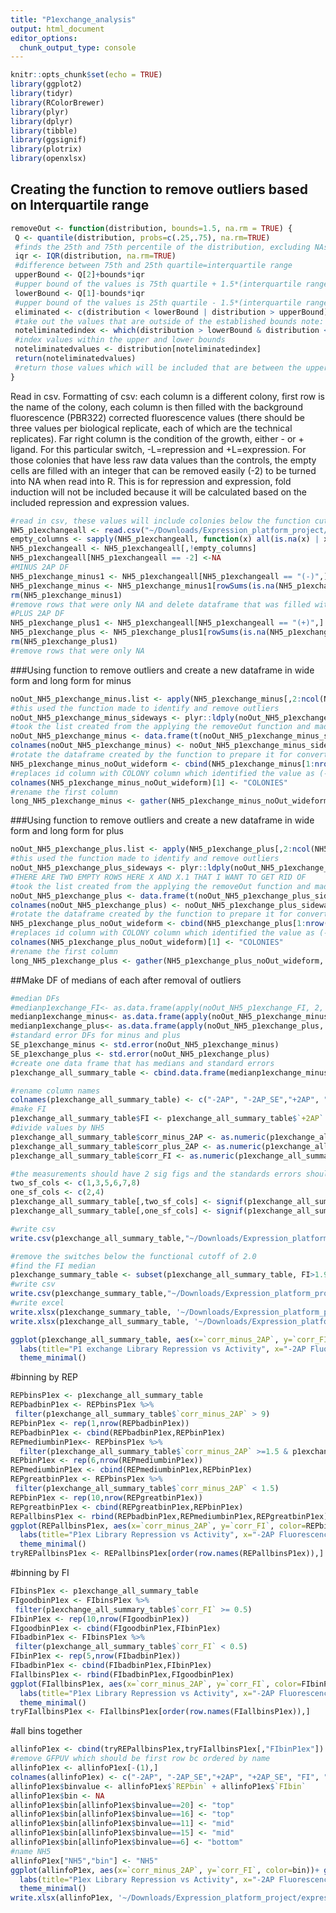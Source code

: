 ```yaml
---
title: "P1exchange_analysis"
output: html_document
editor_options: 
  chunk_output_type: console
---
```


```r
knitr::opts_chunk$set(echo = TRUE)
library(ggplot2)
library(tidyr)
library(RColorBrewer)
library(plyr)
library(dplyr)
library(tibble)
library(ggsignif)
library(plotrix)
library(openxlsx)
```

## Creating the function to remove outliers based on Interquartile range
```r
removeOut <- function(distribution, bounds=1.5, na.rm = TRUE) {
 Q <- quantile(distribution, probs=c(.25,.75), na.rm=TRUE) 
 #finds the 25th and 75th percentile of the distribution, excluding NAs
 iqr <- IQR(distribution, na.rm=TRUE)
 #difference between 75th and 25th quartile=interquartile range
 upperBound <- Q[2]+bounds*iqr
 #upper bound of the values is 75th quartile + 1.5*(interquartile range) note: that 1.5 can be varied by changing bound
 lowerBound <- Q[1]-bounds*iqr
 #upper bound of the values is 25th quartile - 1.5*(interquartile range)
 eliminated <- c(distribution < lowerBound | distribution > upperBound)
 #take out the values that are outside of the established bounds note: that 1.5 can be varied by changing bound
 noteliminatedindex <- which(distribution > lowerBound & distribution < upperBound)
 #index values within the upper and lower bounds
 noteliminatedvalues <- distribution[noteliminatedindex]
 return(noteliminatedvalues)
 #return those values which will be included that are between the upper and lower bounds 
}
```

Read in csv.
Formatting of csv: each column is a different colony, first row is the name of the colony, each column is then filled with the background fluorescence (PBR322) corrected fluorescence values (there should be three values per biological replicate, each of which are the technical replicates). Far right column is the condition of the growth, either - or + ligand. For this particular switch, -L=repression and +L=expression. For those colonies that have less raw data values than the controls, the empty cells are filled with an integer that can be removed easily (-2) to be turned into NA when read into R. 
This is for repression and expression, fold induction will not be included because it will be calculated based on the included repression and expression values.
```r
#read in csv, these values will include colonies below the function cut off which has been defined here as 2.0
NH5_p1exchangeall <- read.csv("~/Downloads/Expression_platform_project/expression_platform_files/P1exchange_data.csv", header=T)
empty_columns <- sapply(NH5_p1exchangeall, function(x) all(is.na(x) | x==""))
NH5_p1exchangeall <- NH5_p1exchangeall[,!empty_columns]
NH5_p1exchangeall[NH5_p1exchangeall == -2] <-NA
#MINUS 2AP DF
NH5_p1exchange_minus1 <- NH5_p1exchangeall[NH5_p1exchangeall == "(-)",]
NH5_p1exchange_minus <- NH5_p1exchange_minus1[rowSums(is.na(NH5_p1exchange_minus1)) !=ncol(NH5_p1exchange_minus1),]
rm(NH5_p1exchange_minus1)
#remove rows that were only NA and delete dataframe that was filled with NA only columns
#PLUS 2AP DF
NH5_p1exchange_plus1 <- NH5_p1exchangeall[NH5_p1exchangeall == "(+)",]
NH5_p1exchange_plus <- NH5_p1exchange_plus1[rowSums(is.na(NH5_p1exchange_plus1)) !=ncol(NH5_p1exchange_plus1),]
rm(NH5_p1exchange_plus1)
#remove rows that were only NA 
```

###Using function to remove outliers and create a new dataframe in wide form and long form for minus
```r
noOut_NH5_p1exchange_minus.list <- apply(NH5_p1exchange_minus[,2:ncol(NH5_p1exchange_minus)], 2, removeOut, na.rm=TRUE)
#this used the function made to identify and remove outliers 
noOut_NH5_p1exchange_minus_sideways <- plyr::ldply(noOut_NH5_p1exchange_minus.list, rbind)
#took the list created from the applying the removeOut function and made it into a dataframe 
noOut_NH5_p1exchange_minus <- data.frame(t(noOut_NH5_p1exchange_minus_sideways[-1]))
colnames(noOut_NH5_p1exchange_minus) <- noOut_NH5_p1exchange_minus_sideways[,1]
#rotate the dataframe created by the function to prepare it for converting to long form 
NH5_p1exchange_minus_noOut_wideform <- cbind(NH5_p1exchange_minus[1:nrow(noOut_NH5_p1exchange_minus),1], noOut_NH5_p1exchange_minus[,1:ncol(noOut_NH5_p1exchange_minus)])
#replaces id column with COLONY column which identified the value as (-) or (+)
colnames(NH5_p1exchange_minus_noOut_wideform)[1] <- "COLONIES"
#rename the first column 
long_NH5_p1exchange_minus <- gather(NH5_p1exchange_minus_noOut_wideform, Colony_Name, Fluorescence, -COLONIES)
```

###Using function to remove outliers and create a new dataframe in wide form and long form for plus
```r

noOut_NH5_p1exchange_plus.list <- apply(NH5_p1exchange_plus[,2:ncol(NH5_p1exchange_plus)], 2, removeOut, na.rm=TRUE)
#this used the function made to identify and remove outliers 
noOut_NH5_p1exchange_plus_sideways <- plyr::ldply(noOut_NH5_p1exchange_plus.list, rbind)
#THERE ARE TWO EMPTY ROWS HERE X AND X.1 THAT I WANT TO GET RID OF 
#took the list created from the applying the removeOut function and made it into a dataframe 
noOut_NH5_p1exchange_plus <- data.frame(t(noOut_NH5_p1exchange_plus_sideways[-1]))
colnames(noOut_NH5_p1exchange_plus) <- noOut_NH5_p1exchange_plus_sideways[,1]
#rotate the dataframe created by the function to prepare it for converting to long form 
NH5_p1exchange_plus_noOut_wideform <- cbind(NH5_p1exchange_plus[1:nrow(noOut_NH5_p1exchange_plus),1], noOut_NH5_p1exchange_plus[,1:ncol(noOut_NH5_p1exchange_plus)])
#replaces id column with COLONY column which identified the value as (-) or (+)
colnames(NH5_p1exchange_plus_noOut_wideform)[1] <- "COLONIES"
#rename the first column 
long_NH5_p1exchange_plus <- gather(NH5_p1exchange_plus_noOut_wideform, Colony_Name, Fluorescence, -COLONIES)
```

##Make DF of medians of each after removal of outliers 
```r
#median DFs
#medianp1exchange_FI<- as.data.frame(apply(noOut_NH5_p1exchange_FI, 2, median, na.rm=TRUE))
medianp1exchange_minus<- as.data.frame(apply(noOut_NH5_p1exchange_minus, 2, median, na.rm=TRUE))
medianp1exchange_plus<- as.data.frame(apply(noOut_NH5_p1exchange_plus, 2, median, na.rm=TRUE))
#standard error DFs for minus and plus
SE_p1exchange_minus <- std.error(noOut_NH5_p1exchange_minus)
SE_p1exchange_plus <- std.error(noOut_NH5_p1exchange_plus)
#create one data frame that has medians and standard errors
p1exchange_all_summary_table <- cbind.data.frame(medianp1exchange_minus, SE_p1exchange_minus, medianp1exchange_plus, SE_p1exchange_plus)

#rename column names
colnames(p1exchange_all_summary_table) <- c("-2AP", "-2AP_SE","+2AP", "+2AP_SE")
#make FI
p1exchange_all_summary_table$FI <- p1exchange_all_summary_table$`+2AP` / p1exchange_all_summary_table$`-2AP`
#divide values by NH5
p1exchange_all_summary_table$corr_minus_2AP <- as.numeric(p1exchange_all_summary_table$'-2AP')/p1exchange_all_summary_table[c("NH5"),c("-2AP")]
p1exchange_all_summary_table$corr_plus_2AP <- as.numeric(p1exchange_all_summary_table$'+2AP')/p1exchange_all_summary_table[c("NH5"),c("+2AP")]
p1exchange_all_summary_table$corr_FI <- as.numeric(p1exchange_all_summary_table$FI)/p1exchange_all_summary_table[c("NH5"),c("FI")]

#the measurements should have 2 sig figs and the standards errors should have 1 sig fig
two_sf_cols <- c(1,3,5,6,7,8)
one_sf_cols <- c(2,4)
p1exchange_all_summary_table[,two_sf_cols] <- signif(p1exchange_all_summary_table[,two_sf_cols],2)
p1exchange_all_summary_table[,one_sf_cols] <- signif(p1exchange_all_summary_table[,one_sf_cols],1)

#write csv
write.csv(p1exchange_all_summary_table,"~/Downloads/Expression_platform_project/expression_platform_files/analysis/output_files/p1exchange/p1exchange_all_summary_table.csv", row.names = TRUE)

#remove the switches below the functional cutoff of 2.0
#find the FI median
p1exchange_summary_table <- subset(p1exchange_all_summary_table, FI>1.9)
#write csv
write.csv(p1exchange_summary_table,"~/Downloads/Expression_platform_project/expression_platform_files/analysis/output_files/p1exchange/p1exchange_summary_table.csv", row.names = TRUE)
#write excel
write.xlsx(p1exchange_summary_table, '~/Downloads/Expression_platform_project/expression_platform_files/analysis/output_files/p1exchange/p1exchange_summary_table.xlsx', rowNames = TRUE)
write.xlsx(p1exchange_all_summary_table, '~/Downloads/Expression_platform_project/expression_platform_files/analysis/output_files/p1exchange/p1exchange_all_summary_table.xlsx', rowNames = TRUE)

ggplot(p1exchange_all_summary_table, aes(x=`corr_minus_2AP`, y=`corr_FI`))+ geom_point(size=2, alpha=1, show.legend = FALSE)+
  labs(title="P1 exchange Library Repression vs Activity", x="-2AP Fluorescence", y="Fold Induction")+
  theme_minimal()
```

#binning by REP
```r
REPbinsP1ex <- p1exchange_all_summary_table
REPbadbinP1ex <- REPbinsP1ex %>% 
 filter(p1exchange_all_summary_table$`corr_minus_2AP` > 9)
REPbinP1ex <- rep(1,nrow(REPbadbinP1ex))
REPbadbinP1ex <- cbind(REPbadbinP1ex,REPbinP1ex)
REPmediumbinP1ex<- REPbinsP1ex %>% 
  filter(p1exchange_all_summary_table$`corr_minus_2AP` >=1.5 & p1exchange_all_summary_table$`corr_minus_2AP` <=9)
REPbinP1ex <- rep(6,nrow(REPmediumbinP1ex))
REPmediumbinP1ex <- cbind(REPmediumbinP1ex,REPbinP1ex)
REPgreatbinP1ex <- REPbinsP1ex %>% 
 filter(p1exchange_all_summary_table$`corr_minus_2AP` < 1.5)
REPbinP1ex <- rep(10,nrow(REPgreatbinP1ex))
REPgreatbinP1ex <- cbind(REPgreatbinP1ex,REPbinP1ex)
REPallbinsP1ex <- rbind(REPbadbinP1ex,REPmediumbinP1ex,REPgreatbinP1ex)
ggplot(REPallbinsP1ex, aes(x=`corr_minus_2AP`, y=`corr_FI`, color=REPbinP1ex))+ geom_point(size=2, alpha=1, show.legend = FALSE)+
  labs(title="P1ex Library Repression vs Activity", x="-2AP Fluorescence", y="Fold Induction")+
  theme_minimal()
tryREPallbinsP1ex <- REPallbinsP1ex[order(row.names(REPallbinsP1ex)),]
```

#binning by FI
```r
FIbinsP1ex <- p1exchange_all_summary_table
FIgoodbinP1ex <- FIbinsP1ex %>% 
 filter(p1exchange_all_summary_table$`corr_FI` >= 0.5)
FIbinP1ex <- rep(10,nrow(FIgoodbinP1ex))
FIgoodbinP1ex <- cbind(FIgoodbinP1ex,FIbinP1ex)
FIbadbinP1ex <- FIbinsP1ex %>% 
 filter(p1exchange_all_summary_table$`corr_FI` < 0.5)
FIbinP1ex <- rep(5,nrow(FIbadbinP1ex))
FIbadbinP1ex <- cbind(FIbadbinP1ex,FIbinP1ex)
FIallbinsP1ex <- rbind(FIbadbinP1ex,FIgoodbinP1ex)
ggplot(FIallbinsP1ex, aes(x=`corr_minus_2AP`, y=`corr_FI`, color=FIbinP1ex))+ geom_point(size=2, alpha=1, show.legend = FALSE)+
  labs(title="P1ex Library Repression vs Activity", x="-2AP Fluorescence", y="Fold Induction")+
  theme_minimal()
tryFIallbinsP1ex <- FIallbinsP1ex[order(row.names(FIallbinsP1ex)),]
```
#all bins together
```r
allinfoP1ex <- cbind(tryREPallbinsP1ex,tryFIallbinsP1ex[,"FIbinP1ex"])
#remove GFPUV which should be first row bc ordered by name
allinfoP1ex <- allinfoP1ex[-(1),]
colnames(allinfoP1ex) <- c("-2AP", "-2AP_SE","+2AP", "+2AP_SE", "FI", "corr_minus_2AP", "corr_plus_2AP", "corr_FI", "REPbin", "FIbin")
allinfoP1ex$binvalue <- allinfoP1ex$`REPbin` + allinfoP1ex$`FIbin`
allinfoP1ex$bin <- NA
allinfoP1ex$bin[allinfoP1ex$binvalue==20] <- "top"
allinfoP1ex$bin[allinfoP1ex$binvalue==16] <- "top"
allinfoP1ex$bin[allinfoP1ex$binvalue==11] <- "mid"
allinfoP1ex$bin[allinfoP1ex$binvalue==15] <- "mid"
allinfoP1ex$bin[allinfoP1ex$binvalue==6] <- "bottom"
#name NH5
allinfoP1ex["NH5","bin"] <- "NH5"
ggplot(allinfoP1ex, aes(x=`corr_minus_2AP`, y=`corr_FI`, color=bin))+ geom_point(size=2, alpha=1, show.legend = FALSE)+
  labs(title="P1ex Library Repression vs Activity", x="-2AP Fluorescence", y="Fold Induction")+
  theme_minimal()
write.xlsx(allinfoP1ex, '~/Downloads/Expression_platform_project/expression_platform_files/analysis/output_files/P1exchange/P1exchange_binning.xlsx', rowNames = TRUE)
```
